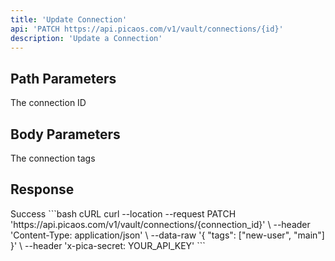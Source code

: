 ```yaml
---
title: 'Update Connection'
api: 'PATCH https://api.picaos.com/v1/vault/connections/{id}'
description: 'Update a Connection'
---
```


## Path Parameters

<ParamField path="id" type="string" required>
  The connection ID
</ParamField>

## Body Parameters

<ParamField body="tags" type="string[]">
  The connection tags
</ParamField>

## Response

<ResponseField name="200">
  Success
</ResponseField>

<RequestExample>
```bash cURL
curl --location --request PATCH 'https://api.picaos.com/v1/vault/connections/{connection_id}' \
--header 'Content-Type: application/json' \
--data-raw '{
    "tags": ["new-user", "main"]
}' \
--header 'x-pica-secret: YOUR_API_KEY'
```
</RequestExample>

<ResponseExample>
</ResponseExample>
